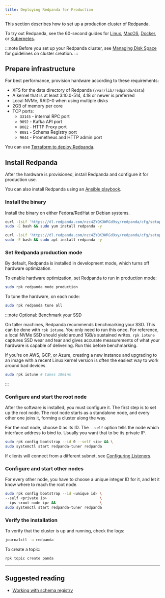 ```yaml
---
title: Deploying Redpanda for Production
---
```


<head>
    <meta name="title" content="Deploying Redpanda for production | Redpanda Docs"/>
    <meta name="description" content="Steps to deploy Redpanda in production."/>
</head>


This section describes how to set up a production cluster of Redpanda.

To try out Redpanda, see the 60-second guides for
[Linux](/docs/quickstart/quick-start-linux), [MacOS](/docs/quickstart/quick-start-macos),
[Docker](/docs/quickstart/quick-start-docker), or [Kubernetes](/docs/quickstart/kubernetes-qs-cloud).

:::note
Before you set up your Redpanda cluster, see [Managing Disk Space](/docs/deployment/disk-utilization.mdx) for guidelines on cluster creation.
:::

## Prepare infrastructure

For best performance, provision hardware according to these requirements:

- XFS for the data directory of Redpanda (`/var/lib/redpanda/data`)
- A kernel that is at least 3.10.0-514, 4.18 or newer is preferred
- Local NVMe, RAID-0 when using multiple disks
- 2GB of memory per core
- TCP ports:
  - `33145` - internal RPC port
  - `9092` - Kafka API port
  - `8082` - HTTP Proxy port
  - `8081` - Schema Registry port
  - `9644` - Prometheus and HTTP admin port

You can use [Terraform to deploy Redpanda](/docs/deployment/production-deployment-automation).

## Install Redpanda

After the hardware is provisioned, install Redpanda and configure it for production use.

You can also install Redpanda using an [Ansible playbook](/docs/deployment/production-deployment-automation).

### Install the binary

Install the binary on either Fedora/RedHat or Debian systems.

<Tabs>
  <TabItem value="fedora" label="Fedora/RedHat" default>

```bash
curl -1sLf 'https://dl.redpanda.com/nzc4ZYQK3WRGd9sy/redpanda/cfg/setup/bash.rpm.sh' | \
sudo -E bash && sudo yum install redpanda -y
```


  </TabItem>

  <TabItem value="debian" label="Debian">

```bash
curl -1sLf 'https://dl.redpanda.com/nzc4ZYQK3WRGd9sy/redpanda/cfg/setup/bash.deb.sh' | \
sudo -E bash && sudo apt install redpanda -y
```


  </TabItem>

</Tabs>


### Set Redpanda production mode

By default, Redpanda is installed in development mode, which turns off hardware optimization.

To enable hardware optimization, set Redpanda to run in production mode:

```bash
sudo rpk redpanda mode production
```

To tune the hardware, on each node:

```bash
sudo rpk redpanda tune all
```

:::note Optional: Benchmark your SSD

On taller machines, Redpanda recommends benchmarking your SSD. This can be done
with `rpk iotune`. You only need to run this once. For reference, a local NVMe SSD should yield around 1GB/s sustained writes.
`rpk iotune` captures SSD wear and tear and gives accurate measurements
of what your hardware is capable of delivering. Run this before benchmarking.

If you're on AWS, GCP, or Azure, creating a new instance and upgrading to
an image with a recent Linux kernel version is often the easiest way to
work around bad devices.

```bash
sudo rpk iotune # takes 10mins
```

:::

### Configure and start the root node

After the software is installed, you must configure it. The first step is
to set up the root node. The root node starts as a standalone node, and
every other one joins it, forming a cluster along the way.

For the root node, choose 0 as its ID. The `--self` option tells the node which interface address to bind to. Usually you want that to be its private IP.

```bash
sudo rpk config bootstrap --id 0 --self <ip> && \
sudo systemctl start redpanda-tuner redpanda
```

If clients will connect from a different subnet, see [Configuring Listeners](/docs/cluster-administration/listener-configuration).

### Configure and start other nodes

For every other node, you have to choose a unique integer ID for it, and let
it know where to reach the root node.

```bash
sudo rpk config bootstrap --id <unique id> \
--self <private ip>                        \
--ips <root node ip> &&                    \
sudo systemctl start redpanda-tuner redpanda
```

### Verify the installation

To verify that the cluster is up and running, check the logs:

```bash
journalctl -u redpanda
```

To create a topic:

```bash
rpk topic create panda
```

---

## Suggested reading

- [Working with schema registry](https://redpanda.com/blog/schema_registry/)

